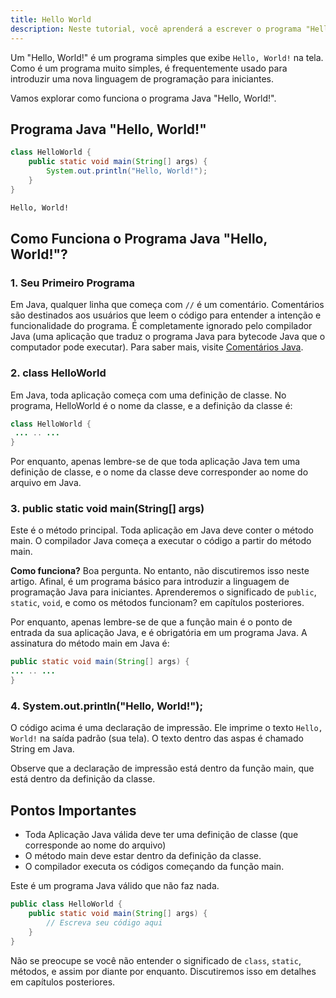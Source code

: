 ```yaml
---
title: Hello World
description: Neste tutorial, você aprenderá a escrever o programa "Hello World" em Java.
---
```


Um "Hello, World!" é um programa simples que exibe `Hello, World!` na tela. Como é um programa muito simples, é frequentemente usado para introduzir uma nova linguagem de programação para iniciantes.

Vamos explorar como funciona o programa Java "Hello, World!".

## Programa Java "Hello, World!"

```java title="HelloWorld.java"
class HelloWorld {
    public static void main(String[] args) {
        System.out.println("Hello, World!");
    }
}

```

```bash title="Saída"
Hello, World!
```

## Como Funciona o Programa Java "Hello, World!"?

### 1. Seu Primeiro Programa

Em Java, qualquer linha que começa com `//` é um comentário. Comentários são destinados aos usuários que leem o código para entender a intenção e funcionalidade do programa. É completamente ignorado pelo compilador Java (uma aplicação que traduz o programa Java para bytecode Java que o computador pode executar). Para saber mais, visite [Comentários Java](/docs/comments).

### 2. class HelloWorld

Em Java, toda aplicação começa com uma definição de classe. No programa, HelloWorld é o nome da classe, e a definição da classe é:

```java
class HelloWorld {
 ... .. ...
}

```

Por enquanto, apenas lembre-se de que toda aplicação Java tem uma definição de classe, e o nome da classe deve corresponder ao nome do arquivo em Java.

### 3. public static void main(String[] args)

Este é o método principal. Toda aplicação em Java deve conter o método main. O compilador Java começa a executar o código a partir do método main.

**Como funciona?** Boa pergunta. No entanto, não discutiremos isso neste artigo. Afinal, é um programa básico para introduzir a linguagem de programação Java para iniciantes. Aprenderemos o significado de `public`, `static`, `void`, e como os métodos funcionam? em capítulos posteriores.

Por enquanto, apenas lembre-se de que a função main é o ponto de entrada da sua aplicação Java, e é obrigatória em um programa Java. A assinatura do método main em Java é:

```java
public static void main(String[] args) {
... .. ...
}
```

### 4. System.out.println("Hello, World!");

O código acima é uma declaração de impressão. Ele imprime o texto `Hello, World!` na saída padrão (sua tela). O texto dentro das aspas é chamado String em Java.

Observe que a declaração de impressão está dentro da função main, que está dentro da definição da classe.

## Pontos Importantes

- Toda Aplicação Java válida deve ter uma definição de classe (que corresponde ao nome do arquivo)
- O método main deve estar dentro da definição da classe.
- O compilador executa os códigos começando da função main.

Este é um programa Java válido que não faz nada.

```java
public class HelloWorld {
    public static void main(String[] args) {
        // Escreva seu código aqui
    }
}
```

Não se preocupe se você não entender o significado de `class`, `static`, métodos, e assim por diante por enquanto. Discutiremos isso em detalhes em capítulos posteriores.
